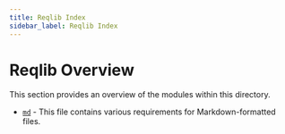 ```yaml
---
title: Reqlib Index
sidebar_label: Reqlib Index
---
```


# Reqlib Overview

This section provides an overview of the modules within this directory.

* [`md`](/api-reference/stdlib/reqlib/md) - This file contains various requirements for Markdown-formatted files.
